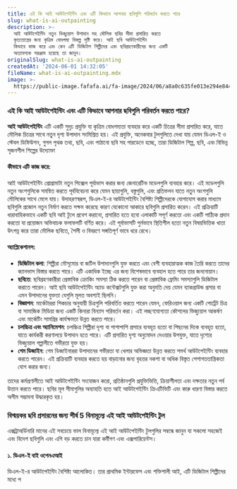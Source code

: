 ```yaml
---
title: এই কি আই আউটপেইন্টিং এবং এটি কিভাবে আপনার ছবিগুলি পরিবর্তন করতে পারে
slug: what-is-ai-outpainting
description: >-
  আই আউটপেইন্টিং নতুন ভিজ্যুয়াল উপাদান সহ মৌলিক ছবির সীমা প্রসারিত করতে
  কৃত্যতান্ত্রের জন্য কৃত্রিম বোধগম্য বিকল্প সৃষ্টি করে। আই ছবি আউটপেইন্টিং
  কিভাবে কাজ করে এবং কেন এটি ডিজিটাল শিল্পীদের এবং ছবিগ্রহণকারীদের জন্য একটি
  অত্যাবশ্যক সরঞ্জাম হয়েছে তা জানুন।
originalSlug: what-is-ai-outpainting
createdAt: '2024-06-01 14:32:05'
fileName: what-is-ai-outpainting.mdx
image: >-
  https://public-image.fafafa.ai/fa-image/2024/06/a8a0c635fe013e294e844f629758c3a5.webp
---
```




### এই কি আই আউটপেইন্টিং এবং এটি কিভাবে আপনার ছবিগুলি পরিবর্তন করতে পারে?

**আই আউটপেইন্টিং** এটি একটি সুদৃঢ প্রযুক্তি যা কৃত্রিম বোধগম্যতা ব্যবহার করে একটি চিত্রের সীমা প্রসারিত করে, যাতে মৌলিক চিত্রের সাথে নতুন দৃশ্য উপাদান সংমিশ্রিত হয়। এই প্রযুক্তি, অনেকবার টুলগুলিতে দেখা যায় যেমন ডিএল-ই ও স্টেবল ডিফিউশন, গুগল পৃথক তথ্য, ছবি, এবং পাঠানো ছবি সহ পারডেনে হচ্ছে, তারা ডিজিটাল শিল্প, ছবি, এবং বিভিন্ন সৃজনশীল শিল্পের উদ্যোক্তা

#### কীভাবে এটি কাজ করে:
আই আউটপেইন্টিং প্রোগ্রামাটা নতুন পিক্সেল পূর্বাভাস করার জন্য জেনারেটিভ মডেলগুলি ব্যবহার করে। এই মডেলগুলি নতুন অংশগুলিকে সমন্বিত করতে পূর্ববিবেচনা করে যেমন ছায়াগুলি, বস্তুগুলি, এবং প্রতিফলন যাতে নতুন অংশগুলি মৌলিকের সাথে মেলে যায়। উদাহরণস্বরূপ, ডিএল-ই-র আউটপেইন্টিং বৈশিষ্ট্য শিল্পীদেরকে যোগাযোগ করার মাধ্যমে ছবিগুলি প্রজোল নতুন নির্মাণ করতে সক্ষম করেছে কারণ যেকোনো আকারে ছবিগুলি প্রসারিত করেন। এই প্রক্রিয়াটি ধারাবাহিকভাবে একটি ছবি আই টুলে প্রবেশ করানো, প্রসারিত হতে হবো এলাকাটি সপূর্ণ করতো এবং একটি পাঠ্যিক প্রদান করতো যা প্রয়োজন অভিবাচক ফলাফলটি বর্ণিত করে। এই পূর্বাভাসটি পুর্নভাবে স্থিতিশীল হতো নতুন বিষয়ভিত্তিক খাতা উৎপন্ন করে তারা মৌলিক ছবিতে, শৈলী ও বিবরণে সঙ্গতিপূর্ণ ভাবে ধরে রেখে।

#### অ্যাপ্লিকেশানস:
- **ডিজিটাল কলা**: শিল্পীরা মৌসূমোর বা জটিল উপাদানগুলি যুক্ত করতে এবং বেশী ব্যবহারাত্মক কাজ তৈরি করতে তাদের ক্যানভাস বিস্তার করতে পারে। এটি একাধিক ইচ্ছে এর জন্য বিশেষভাবে ব্যবহাল হতে পারে তার জননোয়ান।
- **ছবিতে**: ছবিগ্রহণকারীরা প্রেস্তাবিক ক্রোকিং সমস্যা ঠিক করতে পারেন বা প্রেস্তাবিক ফ্রেমিং সমস্যাগুলি ডিজিটাল করাতে পারেন। আই ছবি আউটপেইন্টিং অ্যাড কন্টেক্সটগুলি যুক্ত করা অনুমতি দেয় যেমন ব্যাকগ্রাউন্ড প্রসার বা এমন উপাদানের যুক্ততা যেগুলি মূলত অবশ্যই ছিলনি।
- **বিজ্ঞাপন**: মার্কেটাররা পিকচার অনুযায়ী চিত্রগুলি পরিবর্তিত করতে পারেন যেমন, ফেরিওয়াল জন্য একটি পোর্ট্রেট চিত্র বা সামাজিক মিডিয়া জন্য একটি কিনারা বিন্যাস পরিবর্তন করা। এই লচ্ছণযোগ্যতা কৌশলের ভিজ্যুয়াল আকর্ষণ এবং মার্কেটিং সামগ্রির কার্যক্ষমতা উন্নত করতে পারে।
- **চলচ্চিত্র এবং অ্যানিমেশন**: চলচ্চিত্র শিল্পীরা দৃশ্য বা পাশাপাশি প্রসারে ব্যবহৃত হতো বা পিছনের দিকে ব্যবহৃত হতো, যাতে কার্যকরী করণালয়ে উপাদান হতে পারে। এটি প্রসারিত দৃশ্য অনুমোদন দেওয়ার উপযুক্ত, যাতে দৃশ্যের ভিজ্যুয়াল গল্পালীতে গভীরতা যুক্ত হয়।
- **গেম ডিজাইন**: গেম ডিজাইনাররা উপাদানের গভীরতা বা খেলার অভিজ্ঞতা উন্নত করতে সমর্থ আউটপেইন্টিং ব্যবহার করতে পারেন। এই প্রক্রিয়াটি ব্যবহার করতে হয় বাড়ানোর জন্য বৃহত্তর নকশা বা অধিক বিস্তৃত পেশাগততান্ত্রিকতা যোগ করার জন্য।

তাদের কর্মপ্রণালীতে আই আউটপেইন্টিং সংযোজন করো, প্রতিষ্ঠানগুলি প্রযুক্তিভিত্তি, ক্রিয়াশীলতা এবং দক্ষতার নতুন পর্ব উত্তান করতে পারে। ছবির মূল সীমাগুলির অব্যাহতি হতে আই আউটপেইন্টিং ক্রিএটিভিটি এবং কারু ধারণা বিস্তার করতে অসীম সম্ভাবনা উদ্ধারকৃত হয়।

### বিস্ময়কর ছবি প্রসারনের জন্য শীর্ষ 5 বিনামূল্যে এই আই আউটপেইন্টিং টুল

এক্সট্রাঅর্ডিনারি মানের এই সবচেয়ে ভাল বিনামূল্যে এই আই আউটপেইন্টিং টুলগুলির সম্বন্ধে জানুন যা সকলো সহজেই এবং বিদেশ ছবিগুলি এবং এগি বড় করতে চান যারা কর্মীগণ এবং এক্সপারিয়েন্টস।

#### ১. ডিএল-ই বাই ওপেনএআই
ডিএল-ই-র আউটপেইন্টিং বৈশিষ্ট্য আলোকিত। তার প্রাথমিক ইন্টারফেস এবং শক্তিশালী আই, এটি ডিজিটাল শিল্পীদের মধ্যে প